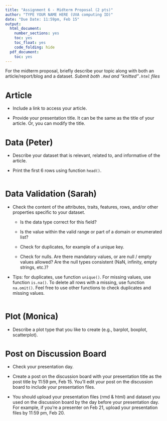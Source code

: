 ```yaml
---
title: "Assignment 6 - Midterm Proposal (2 pts)"
author: "TYPE YOUR NAME HERE (UVA computing ID)"
date: "Due Date: 11:59pm, Feb 15"
output:
  html_document:
    number_sections: yes
    toc: yes
    toc_float: yes
    code_folding: hide
  pdf_document:
    toc: yes
---
```


<style>
h1.title {
  font-size: 30px;
}
h1 {
  font-size: 26px;
}
h2 {
  font-size: 22px;
}
h3 { 
  font-size: 18px;
}

</style>

For the midterm proposal, briefly describe your topic along with both an article/report/blog and a dataset. *Submit both `.Rmd` and "knitted"`.html` files*

# Article

- Include a link to access your article. 

- Provide your presentation title. It can be the same as the title of your article. Or, you can modify the title.

# Data (Peter)

- Describe your dataset that is relevant, related to, and informative of the article.

- Print the first 6 rows using function `head()`.

```r

```


# Data Validation (Sarah)

- Check the content of the attributes, traits, features, rows, and/or other properties specific to your dataset.

   + Is the data type correct for this field?

   + Is the value within the valid range or part of a domain or enumerated list?

   + Check for duplicates, for example of a unique key.

   + Check for nulls. Are there mandatory values, or are null / empty values allowed? Are the null types consistent (NaN, infinity, empty strings, etc.)?


- Tips: for duplicates, use function `unique()`. For missing values, use function `is.na()`. To delete all rows with a missing, use function `na.omit()`. Feel free to use other functions to check duplicates and missing values.

```r

```

    
# Plot (Monica)

- Describe a plot type that you like to create (e.g., barplot, boxplot, scatterplot).


# Post on Discussion Board

- Check your presentation day. 

- Create a post on the discussion board with your presentation title as the post title by 11:59 pm, Feb 15. You'll edit your post on the discussion board to include your presentation files.

- You should upload your presentation files (rmd & html) and dataset you used on the discussion board by the day before your presentation day. For example, if you're a presenter on Feb 21, upload your presentation files by 11:59 pm, Feb 20.  


